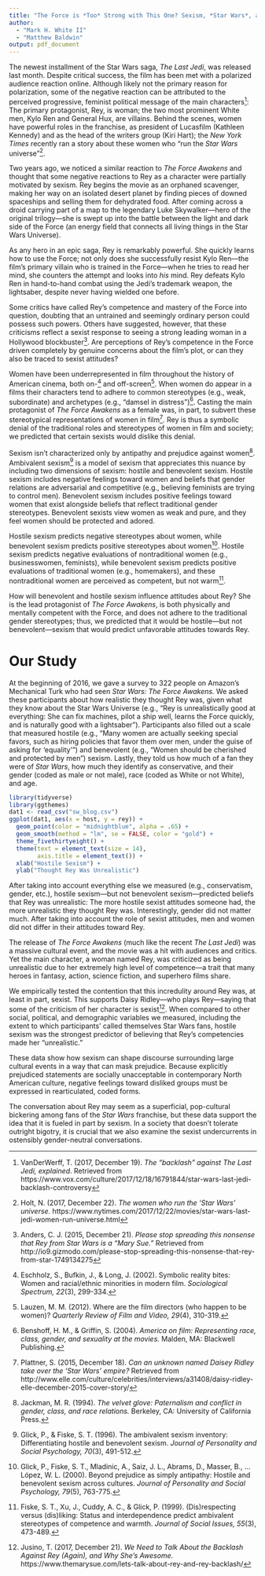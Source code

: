 ```yaml
---
title: "The Force is *Too* Strong with This One? Sexism, *Star Wars*, and Female Heroes"
author:
  - "Mark H. White II"
  - "Matthew Baldwin"
output: pdf_document
---
```


The newest installment of the Star Wars saga, *The Last Jedi*, was released last month. Despite critical success, the film has been met with a polarized audience reaction online. Although likely not the primary reason for polarization, some of the negative reaction can be attributed to the perceived progressive, feminist political message of the main characters[^01]: The primary protagonist, Rey, is woman; the two most prominent White men, Kylo Ren and General Hux, are villains. Behind the scenes, women have powerful roles in the franchise, as president of Lucasfilm (Kathleen Kennedy) and as the head of the writers group (Kiri Hart); the *New York Times* recently ran a story about these women who "run the *Star Wars* universe"[^02].  

[^01]: VanDerWerff, T. (2017, December 19). *The “backlash” against The Last Jedi, explained*. Retrieved from https://www.vox.com/culture/2017/12/18/16791844/star-wars-last-jedi-backlash-controversy  

[^02]: Holt, N. (2017, December 22). *The women who run the 'Star Wars' universe.* https://www.nytimes.com/2017/12/22/movies/star-wars-last-jedi-women-run-universe.html  

Two years ago, we noticed a similar reaction to *The Force Awakens* and thought that some negative reactions to Rey as a character were partially motivated by sexism. Rey begins the movie as an orphaned scavenger, making her way on an isolated desert planet by finding pieces of downed spaceships and selling them for dehydrated food. After coming across a droid carrying part of a map to the legendary Luke Skywalker—hero of the original trilogy—she is swept up into the battle between the light and dark side of the Force (an energy field that connects all living things in the Star Wars Universe).  

As any hero in an epic saga, Rey is remarkably powerful. She quickly learns how to use the Force; not only does she successfully resist Kylo Ren—the film’s primary villain who is trained in the Force—when he tries to read her mind, she counters the attempt and looks into *his* mind. Rey defeats Kylo Ren in hand-to-hand combat using the Jedi’s trademark weapon, the lightsaber, despite never having wielded one before.  

Some critics have called Rey’s competence and mastery of the Force into question, doubting that an untrained and seemingly ordinary person could possess such powers. Others have suggested, however, that these criticisms reflect a sexist response to seeing a strong leading woman in a Hollywood blockbuster[^1]. Are perceptions of Rey’s competence in the Force driven completely by genuine concerns about the film’s plot, or can they also be traced to sexist attitudes?  

[^1]: Anders, C. J. (2015, December 21). *Please stop spreading this nonsense that Rey from Star Wars is a “Mary Sue.”* Retrieved from http://io9.gizmodo.com/please-stop-spreading-this-nonsense-that-rey-from-star-1749134275  

Women have been underrepresented in film throughout the history of American cinema, both on-[^2] and off-screen[^3]. When women do appear in a films their characters tend to adhere to common stereotypes (e.g., weak, subordinate) and archetypes (e.g., "damsel in distress")[^4]. Casting the main protagonist of *The Force Awakens* as a female was, in part, to subvert these stereotypical representations of women in film[^5]. Rey is thus a symbolic denial of the traditional roles and stereotypes of women in film and society; we predicted that certain sexists would dislike this denial.  

[^2]: Eschholz, S., Bufkin, J., & Long, J. (2002). Symbolic reality bites: Women and racial/ethnic minorities in modern film. *Sociological Spectrum, 22*(3), 299-334.  

[^3]: Lauzen, M. M. (2012). Where are the film directors (who happen to be women)? *Quarterly Review of Film and Video, 29*(4), 310-319.  

[^4]: Benshoff, H. M., & Griffin, S. (2004). *America on film: Representing race, class, gender, and sexuality at the movies.* Malden, MA: Blackwell Publishing.  

[^5]: Plattner, S. (2015, December 18). *Can an unknown named Daisey Ridley take over the ‘Star Wars’ empire?* Retrieved from http://www.elle.com/culture/celebrities/interviews/a31408/daisy-ridley-elle-december-2015-cover-story/  

Sexism isn’t characterized only by antipathy and prejudice against women[^6]. Ambivalent sexism[^7] is a model of sexism that appreciates this nuance by including two dimensions of sexism: hostile and benevolent sexism. Hostile sexism includes negative feelings toward women and beliefs that gender relations are adversarial and competitive (e.g., believing feminists are trying to control men). Benevolent sexism includes positive feelings toward women that exist alongside beliefs that reflect traditional gender stereotypes. Benevolent sexists view women as weak and pure, and they feel women should be protected and adored.  

[^6]: Jackman, M. R. (1994). *The velvet glove: Paternalism and conflict in gender, class, and race relations.* Berkeley, CA: University of California Press.  

[^7]: Glick, P., & Fiske, S. T. (1996). The ambivalent sexism inventory: Differentiating hostile and benevolent sexism. *Journal of Personality and Social Psychology, 70*(3), 491-512.  

Hostile sexism predicts negative stereotypes about women, while benevolent sexism predicts positive stereotypes about women[^8]. Hostile sexism predicts negative evaluations of nontraditional women (e.g., businesswomen, feminists), while benevolent sexism predicts positive evaluations of traditional women (e.g., homemakers), and these nontraditional women are perceived as competent, but not warm[^9].  

[^8]: Glick, P., Fiske, S. T., Mladinic, A., Saiz, J. L., Abrams, D., Masser, B., …López, W. L. (2000). Beyond prejudice as simply antipathy: Hostile and benevolent sexism across cultures. *Journal of Personality and Social Psychology, 79*(5), 763-775.  

[^9]: Fiske, S. T., Xu, J., Cuddy, A. C., & Glick, P. (1999). (Dis)respecting versus (dis)liking: Status and interdependence predict ambivalent stereotypes of competence and warmth. *Journal of Social Issues, 55*(3), 473-489.  

How will benevolent and hostile sexism influence attitudes about Rey? She is the lead protagonist of *The Force Awakens*, is both physically and mentally competent with the Force, and does not adhere to the traditional gender stereotypes; thus, we predicted that it would be hostile—but not benevolent—sexism that would predict unfavorable attitudes towards Rey.    

# Our Study

At the beginning of 2016, we gave a survey to 322 people on Amazon's Mechanical Turk who had seen *Star Wars: The Force Awakens.* We asked these participants about how realistic they thought Rey was, given what they know about the Star Wars Universe (e.g., "Rey is unrealistically good at everything: She can fix machines, pilot a ship well, learns the Force quickly, and is naturally good with a lightsaber"). Participants also filled out a scale that measured hostile (e.g., "Many women are actually seeking special favors, such as hiring policies that favor them over men, under the guise of asking for 'equality'") and benevolent (e.g., "Women should be cherished and protected by men") sexism. Lastly, they told us how much of a fan they were of *Star Wars*, how much they identify as conservative, and their gender (coded as male or not male), race (coded as White or not White), and age.  

```r
library(tidyverse)
library(ggthemes)
dat1 <- read_csv("sw_blog.csv")
ggplot(dat1, aes(x = host, y = rey)) +
  geom_point(color = "midnightblue", alpha = .65) +
  geom_smooth(method = "lm", se = FALSE, color = "gold") +
  theme_fivethirtyeight() +
  theme(text = element_text(size = 14),
        axis.title = element_text()) +
  xlab("Hostile Sexism") +
  ylab("Thought Rey Was Unrealistic")
```

After taking into account everything else we measured (e.g., conservatism, gender, etc.), hostile sexism—but not benevolent sexism—predicted beliefs that Rey was unrealistic: The more hostile sexist attitudes someone had, the more unrealistic they thought Rey was. Interestingly, gender did not matter much. After taking into account the role of sexist attitudes, men and women did not differ in their attitudes toward Rey.  

The release of *The Force Awakens* (much like the recent *The Last Jedi*) was a massive cultural event, and the movie was a hit with audiences and critics. Yet the main character, a woman named Rey, was criticized as being unrealistic due to her extremely high level of competence—a trait that many heroes in fantasy, action, science fiction, and superhero films share.

We empirically tested the contention that this incredulity around Rey was, at least in part, sexist. This supports Daisy Ridley—who plays Rey—saying that some of the criticism of her character is sexist[^10]. When compared to other social, political, and demographic variables we measured, including the extent to which participants’ called themselves Star Wars fans, hostile sexism was the strongest predictor of believing that Rey's competencies made her "unrealistic."  

[^10]: Jusino, T. (2017, December 21). *We Need to Talk About the Backlash Against Rey (Again), and Why She’s Awesome.* https://www.themarysue.com/lets-talk-about-rey-and-rey-backlash/  

These data show how sexism can shape discourse surrounding large cultural events in a way that can mask prejudice. Because explicitly prejudiced statements are socially unacceptable in contemporary North American culture, negative feelings toward disliked groups must be expressed in rearticulated, coded forms.  

The conversation about Rey may seem as a superficial, pop-cultural bickering among fans of the *Star Wars* franchise, but these data support the idea that it is fueled in part by sexism. In a society that doesn’t tolerate outright bigotry, it is crucial that we also examine the sexist undercurrents in ostensibly gender-neutral conversations.  
